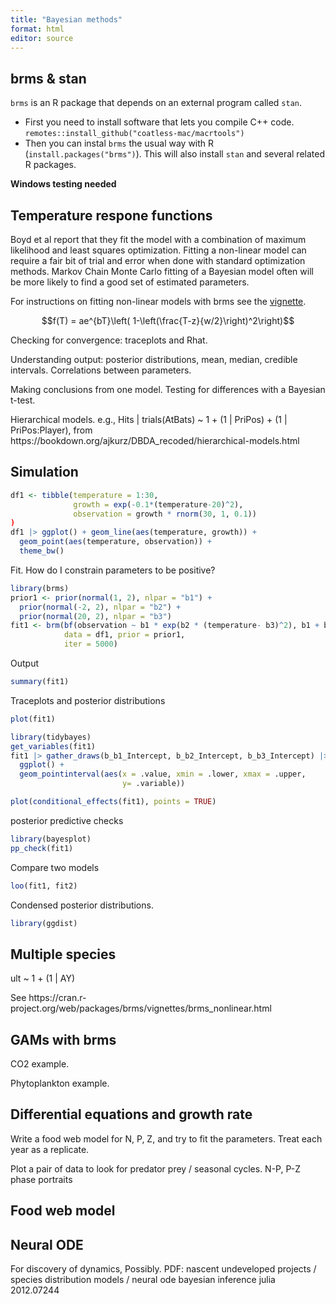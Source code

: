 ```yaml
---
title: "Bayesian methods"
format: html
editor: source
---
```


## brms & stan

`brms` is an R package that depends on an external program called `stan`. 

* First you need to install software that lets you compile C++ code. `remotes::install_github("coatless-mac/macrtools")`
* Then you can instal `brms` the usual way with R (`install.packages("brms")`). This will also install `stan` and several related R packages.

**Windows testing needed**

## Temperature respone functions

Boyd et al report that they fit the model with a combination of maximum likelihood and least squares optimization. Fitting a non-linear model can require a fair bit of trial and error when done with standard optimization methods. Markov Chain Monte Carlo fitting of a Bayesian model often will be more likely to find a good set of estimated parameters.

For instructions on fitting non-linear models with brms see the [vignette](https://cran.rstudio.com/web/packages/brms/vignettes/brms_nonlinear.html).

$$f(T) = ae^{bT}\left( 1-\left(\frac{T-z}{w/2}\right)^2\right)$$


Checking for convergence: traceplots and Rhat.

Understanding output: posterior distributions, mean, median, credible intervals. Correlations between parameters.

Making conclusions from one model. Testing for differences with a Bayesian t-test.

Hierarchical models.
e.g.,    Hits  | trials(AtBats) ~ 1 + (1 | PriPos) + (1 | PriPos:Player),
from https://bookdown.org/ajkurz/DBDA_recoded/hierarchical-models.html




## Simulation

```r
df1 <- tibble(temperature = 1:30,
              growth = exp(-0.1*(temperature-20)^2),
              observation = growth * rnorm(30, 1, 0.1))
)
df1 |> ggplot() + geom_line(aes(temperature, growth)) + 
  geom_point(aes(temperature, observation)) + 
  theme_bw()
```

Fit. How do I constrain parameters to be positive?

```r
library(brms)
prior1 <- prior(normal(1, 2), nlpar = "b1") +
  prior(normal(-2, 2), nlpar = "b2") + 
  prior(normal(20, 2), nlpar = "b3") 
fit1 <- brm(bf(observation ~ b1 * exp(b2 * (temperature- b3)^2), b1 + b2 + b3 ~ 1, nl = TRUE),
            data = df1, prior = prior1,
            iter = 5000)
```

Output

```r
summary(fit1)
```

Traceplots and posterior distributions

```r
plot(fit1)
```

```r
library(tidybayes)
get_variables(fit1)
fit1 |> gather_draws(b_b1_Intercept, b_b2_Intercept, b_b3_Intercept) |> median_qi() |>
  ggplot() +
  geom_pointinterval(aes(x = .value, xmin = .lower, xmax = .upper,
                         y= .variable))
```

```r
plot(conditional_effects(fit1), points = TRUE)
```

posterior predictive checks

```r
library(bayesplot)
pp_check(fit1)
```

Compare two models

```r
loo(fit1, fit2)
```


Condensed posterior distributions.

```r
library(ggdist)

```


## Multiple species

 ult ~ 1 + (1 | AY)
 
 See https://cran.r-project.org/web/packages/brms/vignettes/brms_nonlinear.html
 

## GAMs with brms

CO2 example.

Phytoplankton example.


## Differential equations and growth rate

Write a food web model for N, P, Z, and try to fit the parameters. Treat each year as a replicate.

Plot a pair of data to look for predator prey / seasonal cycles.
N-P, P-Z phase portraits


## Food web model


## Neural ODE

For discovery of dynamics, Possibly. 
PDF: nascent undeveloped projects / species distribution models / neural ode bayesian inference julia 2012.07244
